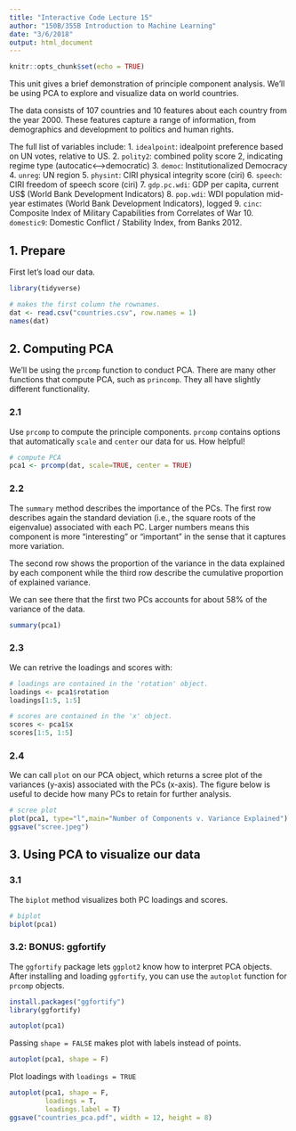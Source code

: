 ```yaml
---
title: "Interactive Code Lecture 15"
author: "150B/355B Introduction to Machine Learning"
date: "3/6/2018"
output: html_document
---
```


```r
knitr::opts_chunk$set(echo = TRUE)
```

This unit gives a brief demonstration of principle component analysis. We'll be using PCA to explore and visualize data on world countries.

The data consists of 107 countries and 10 features about each country from the year 2000. These features capture a range of information, from demographics and development to politics and human rights.

The full list of variables include:
1. `idealpoint`: idealpoint preference based on UN votes, relative to US.
2. `polity2`: combined polity score 2, indicating regime type (autocatic<--->democratic)
3. `democ`: Institutionalized Democracy
4. `unreg`: UN region 
5. `physint`: CIRI physical integrity score (ciri)
6. `speech`: CIRI freedom of speech score (ciri)
7. `gdp.pc.wdi`: GDP per capita, current US$ (World Bank Development Indicators)
8. `pop.wdi`: WDI population mid-year estimates (World Bank Development Indicators), logged
9. `cinc`: Composite Index of Military Capabilities from Correlates of War
10. `domestic9`: Domestic Conflict / Stability Index, from Banks 2012.

## 1. Prepare 

First let's load our data.

```r
library(tidyverse)

# makes the first column the rownames.
dat <- read.csv("countries.csv", row.names = 1) 
names(dat)
```

## 2. Computing PCA

We'll be using the `prcomp` function to conduct PCA. There are many other functions that compute PCA, such as `princomp`. They all have slightly different functionality.

### 2.1 

Use `prcomp` to compute the principle components. `prcomp` contains options that automatically `scale` and `center` our data for us. How helpful!

```r
# compute PCA
pca1 <- prcomp(dat, scale=TRUE, center = TRUE)
```

### 2.2

The `summary` method describes the importance of the PCs. The first row describes again the standard deviation (i.e., the square roots of the eigenvalue) associated with each PC. Larger numbers means this component is more "interesting" or "important" in the sense that it captures more variation.

The second row shows the proportion of the variance in the data explained by each component while the third row describe the cumulative proportion of explained variance. 

We can see there that the first two PCs accounts for about 58% of the variance of the data.

```r
summary(pca1)
```

### 2.3 

We can retrive the loadings and scores with:

```r
# loadings are contained in the 'rotation' object.
loadings <- pca1$rotation
loadings[1:5, 1:5]

# scores are contained in the 'x' object.
scores <- pca1$x
scores[1:5, 1:5]
```

### 2.4

We can call `plot` on our PCA object, which returns a scree plot of the variances (y-axis) associated with the PCs (x-axis). The figure below is useful to decide how many PCs to retain for further analysis. 

```r
# scree plot
plot(pca1, type="l",main="Number of Components v. Variance Explained")
ggsave("scree.jpeg")
```

## 3. Using PCA to visualize our data

### 3.1

The `biplot` method visualizes both PC loadings and scores. 
```r
# biplot
biplot(pca1)
```

### 3.2: BONUS: ggfortify

The `ggfortify` package lets `ggplot2` know how to interpret PCA objects. After installing and loading `ggfortify`, you can use the `autoplot` function for `prcomp` objects.

```r
install.packages("ggfortify")
library(ggfortify)

autoplot(pca1)
```

Passing `shape = FALSE` makes plot with labels instead of points.

```r
autoplot(pca1, shape = F)
```

Plot loadings with `loadings = TRUE`

```r
autoplot(pca1, shape = F,
         loadings = T,
         loadings.label = T)
ggsave("countries_pca.pdf", width = 12, height = 8)
```

